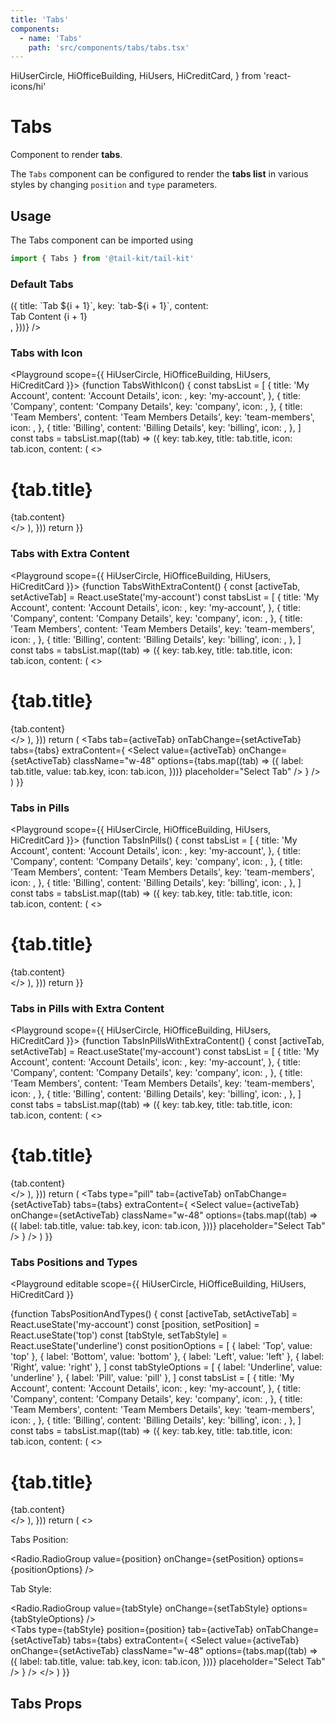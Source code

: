 ```yaml
---
title: 'Tabs'
components:
  - name: 'Tabs'
    path: 'src/components/tabs/tabs.tsx'
---
```


  HiUserCircle,
  HiOfficeBuilding,
  HiUsers,
  HiCreditCard,
} from 'react-icons/hi'

# Tabs

Component to render **tabs**.

The `Tabs` component can be configured to render the **tabs list** in various styles by changing `position` and `type` parameters.

## Usage

The Tabs component can be imported using

```jsx
import { Tabs } from '@tail-kit/tail-kit'
```

### Default Tabs

<Playground>
  <Tabs
    tabs={Array.from({ length: 4 }).map((_, i) => ({
      title: `Tab ${i + 1}`,
      key: `tab-${i + 1}`,
      content: <div className="text-sm text-gray-700">Tab Content {i + 1}</div>,
    }))}
  />
</Playground>

### Tabs with Icon

<Playground scope={{ HiUserCircle, HiOfficeBuilding, HiUsers, HiCreditCard }}>
  {function TabsWithIcon() {
    const tabsList = [
      {
        title: 'My Account',
        content: 'Account Details',
        icon: <HiUserCircle className="w-6 h-6" />,
        key: 'my-account',
      },
      {
        title: 'Company',
        content: 'Company Details',
        key: 'company',
        icon: <HiOfficeBuilding className="w-6 h-6" />,
      },
      {
        title: 'Team Members',
        content: 'Team Members Details',
        key: 'team-members',
        icon: <HiUsers className="w-6 h-6" />,
      },
      {
        title: 'Billing',
        content: 'Billing Details',
        key: 'billing',
        icon: <HiCreditCard className="w-6 h-6" />,
      },
    ]
    const tabs = tabsList.map((tab) => ({
      key: tab.key,
      title: tab.title,
      icon: tab.icon,
      content: (
        <>
          <h1 className="text-base font-semibold text-gray-800">{tab.title}</h1>
          <div className="text-sm text-gray-700">{tab.content}</div>
        </>
      ),
    }))
    return <Tabs tabs={tabs} />
  }}
</Playground>

### Tabs with Extra Content

<Playground scope={{ HiUserCircle, HiOfficeBuilding, HiUsers, HiCreditCard }}>
  {function TabsWithExtraContent() {
    const [activeTab, setActiveTab] = React.useState('my-account')
    const tabsList = [
      {
        title: 'My Account',
        content: 'Account Details',
        icon: <HiUserCircle className="w-6 h-6" />,
        key: 'my-account',
      },
      {
        title: 'Company',
        content: 'Company Details',
        key: 'company',
        icon: <HiOfficeBuilding className="w-6 h-6" />,
      },
      {
        title: 'Team Members',
        content: 'Team Members Details',
        key: 'team-members',
        icon: <HiUsers className="w-6 h-6" />,
      },
      {
        title: 'Billing',
        content: 'Billing Details',
        key: 'billing',
        icon: <HiCreditCard className="w-6 h-6" />,
      },
    ]
    const tabs = tabsList.map((tab) => ({
      key: tab.key,
      title: tab.title,
      icon: tab.icon,
      content: (
        <>
          <h1 className="text-base font-semibold text-gray-800">{tab.title}</h1>
          <div className="text-sm text-gray-700">{tab.content}</div>
        </>
      ),
    }))
    return (
      <Tabs
        tab={activeTab}
        onTabChange={setActiveTab}
        tabs={tabs}
        extraContent={
          <Select
            value={activeTab}
            onChange={setActiveTab}
            className="w-48"
            options={tabs.map((tab) => ({
              label: tab.title,
              value: tab.key,
              icon: tab.icon,
            }))}
            placeholder="Select Tab"
          />
        }
      />
    )
  }}
</Playground>

### Tabs in Pills

<Playground scope={{ HiUserCircle, HiOfficeBuilding, HiUsers, HiCreditCard }}>
  {function TabsInPills() {
    const tabsList = [
      {
        title: 'My Account',
        content: 'Account Details',
        icon: <HiUserCircle className="w-6 h-6" />,
        key: 'my-account',
      },
      {
        title: 'Company',
        content: 'Company Details',
        key: 'company',
        icon: <HiOfficeBuilding className="w-6 h-6" />,
      },
      {
        title: 'Team Members',
        content: 'Team Members Details',
        key: 'team-members',
        icon: <HiUsers className="w-6 h-6" />,
      },
      {
        title: 'Billing',
        content: 'Billing Details',
        key: 'billing',
        icon: <HiCreditCard className="w-6 h-6" />,
      },
    ]
    const tabs = tabsList.map((tab) => ({
      key: tab.key,
      title: tab.title,
      icon: tab.icon,
      content: (
        <>
          <h1 className="text-base font-semibold text-gray-800">{tab.title}</h1>
          <div className="text-sm text-gray-700">{tab.content}</div>
        </>
      ),
    }))
    return <Tabs type="pill" tabs={tabs} />
  }}
</Playground>

### Tabs in Pills with Extra Content

<Playground scope={{ HiUserCircle, HiOfficeBuilding, HiUsers, HiCreditCard }}>
  {function TabsInPillsWithExtraContent() {
    const [activeTab, setActiveTab] = React.useState('my-account')
    const tabsList = [
      {
        title: 'My Account',
        content: 'Account Details',
        icon: <HiUserCircle className="w-6 h-6" />,
        key: 'my-account',
      },
      {
        title: 'Company',
        content: 'Company Details',
        key: 'company',
        icon: <HiOfficeBuilding className="w-6 h-6" />,
      },
      {
        title: 'Team Members',
        content: 'Team Members Details',
        key: 'team-members',
        icon: <HiUsers className="w-6 h-6" />,
      },
      {
        title: 'Billing',
        content: 'Billing Details',
        key: 'billing',
        icon: <HiCreditCard className="w-6 h-6" />,
      },
    ]
    const tabs = tabsList.map((tab) => ({
      key: tab.key,
      title: tab.title,
      icon: tab.icon,
      content: (
        <>
          <h1 className="text-base font-semibold text-gray-800">{tab.title}</h1>
          <div className="text-sm text-gray-700">{tab.content}</div>
        </>
      ),
    }))
    return (
      <Tabs
        type="pill"
        tab={activeTab}
        onTabChange={setActiveTab}
        tabs={tabs}
        extraContent={
          <Select
            value={activeTab}
            onChange={setActiveTab}
            className="w-48"
            options={tabs.map((tab) => ({
              label: tab.title,
              value: tab.key,
              icon: tab.icon,
            }))}
            placeholder="Select Tab"
          />
        }
      />
    )
  }}
</Playground>

### Tabs Positions and Types

<Playground
  editable
  scope={{ HiUserCircle, HiOfficeBuilding, HiUsers, HiCreditCard }}
>
  {function TabsPositionAndTypes() {
    const [activeTab, setActiveTab] = React.useState('my-account')
    const [position, setPosition] = React.useState('top')
    const [tabStyle, setTabStyle] = React.useState('underline')
    const positionOptions = [
      { label: 'Top', value: 'top' },
      { label: 'Bottom', value: 'bottom' },
      { label: 'Left', value: 'left' },
      { label: 'Right', value: 'right' },
    ]
    const tabStyleOptions = [
      { label: 'Underline', value: 'underline' },
      { label: 'Pill', value: 'pill' },
    ]
    const tabsList = [
      {
        title: 'My Account',
        content: 'Account Details',
        icon: <HiUserCircle className="w-6 h-6" />,
        key: 'my-account',
      },
      {
        title: 'Company',
        content: 'Company Details',
        key: 'company',
        icon: <HiOfficeBuilding className="w-6 h-6" />,
      },
      {
        title: 'Team Members',
        content: 'Team Members Details',
        key: 'team-members',
        icon: <HiUsers className="w-6 h-6" />,
      },
      {
        title: 'Billing',
        content: 'Billing Details',
        key: 'billing',
        icon: <HiCreditCard className="w-6 h-6" />,
      },
    ]
    const tabs = tabsList.map((tab) => ({
      key: tab.key,
      title: tab.title,
      icon: tab.icon,
      content: (
        <>
          <h1 className="text-base font-semibold text-gray-800">{tab.title}</h1>
          <div className="text-sm text-gray-700">{tab.content}</div>
        </>
      ),
    }))
    return (
      <>
        <div className="flex items-center mb-6 text-sm">
          <p className="mr-4">Tabs Position:</p>
          <Radio.RadioGroup
            value={position}
            onChange={setPosition}
            options={positionOptions}
          />
          <div className="flex-1" />
          <p className="mr-4">Tab Style:</p>
          <Radio.RadioGroup
            value={tabStyle}
            onChange={setTabStyle}
            options={tabStyleOptions}
          />
        </div>
        <Tabs
          type={tabStyle}
          position={position}
          tab={activeTab}
          onTabChange={setActiveTab}
          tabs={tabs}
          extraContent={
            <Select
              value={activeTab}
              onChange={setActiveTab}
              className="w-48"
              options={tabs.map((tab) => ({
                label: tab.title,
                value: tab.key,
                icon: tab.icon,
              }))}
              placeholder="Select Tab"
            />
          }
        />
      </>
    )
  }}
</Playground>

## Tabs Props

<PropsTable of="Tabs" />
